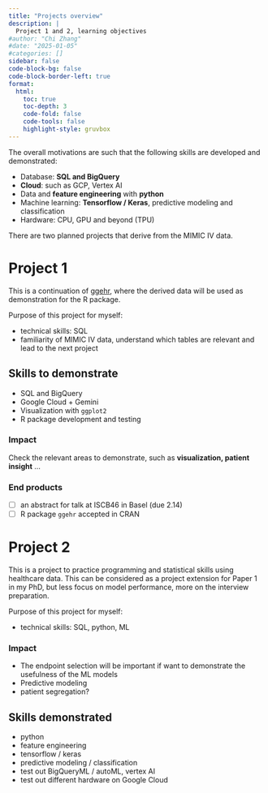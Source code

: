 ```yaml
---
title: "Projects overview"
description: |
  Project 1 and 2, learning objectives
#author: "Chi Zhang"
#date: "2025-01-05"
#categories: []
sidebar: false
code-block-bg: false
code-block-border-left: true
format: 
  html:
    toc: true
    toc-depth: 3
    code-fold: false
    code-tools: false
    highlight-style: gruvbox
---
```



The overall motivations are such that the following skills are developed and demonstrated:

* Database: **SQL and BigQuery**
* **Cloud**: such as GCP, Vertex AI
* Data and **feature engineering** with **python**
* Machine learning: **Tensorflow / Keras**, predictive modeling and classification
* Hardware: CPU, GPU and beyond (TPU)


There are two planned projects that derive from the MIMIC IV data.


# Project 1

This is a continuation of [ggehr](https://github.com/andreaczhang/ggehr), where the derived data will be used as demonstration for the R package. 

Purpose of this project for myself:

* technical skills: SQL
* familiarity of MIMIC IV data, understand which tables are relevant and lead to the next project



::: {.callout-note}
## Skills to demonstrate

* SQL and BigQuery
* Google Cloud + Gemini
* Visualization with `ggplot2`
* R package development and testing

:::


### Impact

::: {.callout-tip}

Check the relevant areas to demonstrate, such as **visualization, patient insight** ...

:::



### End products

- [ ] an abstract for talk at ISCB46 in Basel (due 2.14)
- [ ] R package `ggehr` accepted in CRAN


# Project 2

This is a project to practice programming and statistical skills using healthcare data. This can be considered as a project extension for Paper 1 in my PhD, but less focus on model performance, more on the interview preparation.


Purpose of this project for myself:

* technical skills: SQL, python, ML


### Impact


::: {.callout-tip}

* The endpoint selection will be important if want to demonstrate the usefulness of the ML models
* Predictive modeling
* patient segregation?

:::



::: {.callout-note}
## Skills demonstrated

* python
* feature engineering
* tensorflow / keras
* predictive modeling / classification
* test out BigQueryML / autoML, vertex AI
* test out different hardware on Google Cloud

:::






